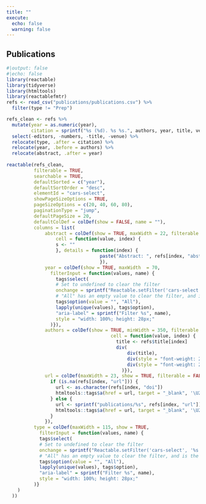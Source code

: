 ```yaml
---
title: ""
execute:
  echo: false
  warning: false
---
```


::: {.column-page-inset}
# Publications

```r
#|output: false
#|echo: false
library(reactable)
library(tidyverse)
library(htmltools)
library(reactablefmtr)
refs <- read_csv("publications/publications.csv") %>% 
  filter(type != "Prep")
```

```r
refs_clean <- refs %>% 
  mutate(year = as.numeric(year),
         citation = sprintf("%s (%d). %s %s.", authors, year, title, venue), .after = url) %>% 
  select(-editors, -numbers, -title, -venue) %>% 
  relocate(type, .after = citation) %>%
  relocate(year, .before = authors) %>%
  relocate(abstract, .after = year)
         
reactable(refs_clean, 
          filterable = TRUE, 
          searchable = TRUE, 
          defaultSorted = c("year"), 
          defaultSortOrder = "desc", 
          elementId = "cars-select", 
          showPageSizeOptions = TRUE,
          pageSizeOptions = c(20, 40, 60, 80),
          paginationType = "jump",
          defaultPageSize = 20,
          defaultColDef = colDef(show = FALSE, name = ""),
          columns = list(
              abstract = colDef(show = TRUE, maxWidth = 22, filterable = FALSE,
                  cell = function(value, index) {
                  s <- ""
                  }, details = function(index) {
                                  paste("Abstract: ", refs[index, "abstract"])
                                  }),
              year = colDef(show = TRUE, maxWidth  = 70,
                filterInput = function(values, name) {
                  tags$select(
                  # Set to undefined to clear the filter
                  onchange = sprintf("Reactable.setFilter('cars-select', '%s', event.target.value || undefined)", name),
                  # "All" has an empty value to clear the filter, and is the default option
                  tags$option(value = "", "All"),
                  lapply(unique(values), tags$option),
                  "aria-label" = sprintf("Filter %s", name),
                  style = "width: 100%; height: 28px;"
                )}),
              authors = colDef(show = TRUE, minWidth = 350, filterable = FALSE, 
                                      cell = function(value, index) {
                                        title <- refs$title[index]
                                        div(
                                            div(title),
                                            div(style = "font-weight: 200", value),
                                            div(style = "font-weight: 200", refs$venue[index]),
                                          )}),
              url = colDef(maxWidth = 23, show = TRUE, filterable = FALSE, cell = function(value, index) {
                if (is.na(refs[index, "url"])) {
                  url <- as.character(refs[index, "doi"])
                  htmltools::tags$a(href = url, target = "_blank", '\U29C9')
                } else {
                  url <- sprintf("publications/%s", refs[index, "url"])
                  htmltools::tags$a(href = url, target = "_blank", '\U2193')
                }
              }),
          type = colDef(maxWidth = 115, show = TRUE,
            filterInput = function(values, name) {
            tags$select(
            # Set to undefined to clear the filter
            onchange = sprintf("Reactable.setFilter('cars-select', '%s', event.target.value || undefined)", name),
            # "All" has an empty value to clear the filter, and is the default option
            tags$option(value = "", "All"),
            lapply(unique(values), tags$option),
            "aria-label" = sprintf("Filter %s", name),
            style = "width: 100%; height: 28px;"
          )}
    )
  ))
```
:::
